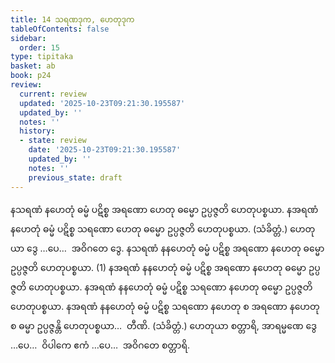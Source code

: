 ```yaml
---
title: 14 သရဏဒုက, ဟေတုဒုက
tableOfContents: false
sidebar:
  order: 15
type: tipitaka
basket: ab
book: p24
review:
  current: review
  updated: '2025-10-23T09:21:30.195587'
  updated_by: ''
  notes: ''
  history:
  - state: review
    date: '2025-10-23T09:21:30.195587'
    updated_by: ''
    notes: ''
    previous_state: draft
---
```



<ReviewStatus review={frontmatter.review} showDetails={true} />

<HypothesisAnnotation frontmatter={frontmatter} />

<DynamicBreadcrumb />

<Division number="60" book="p24" e="ch" v="40" p="436">

<Paragraph number="135" book="p24">
နသရဏံ နဟေတုံ ဓမ္မံ ပဋိစ္စ အရဏော ဟေတု ဓမ္မော ဥပ္ပဇ္ဇတိ ဟေတုပစ္စယာ. နအရဏံ နဟေတုံ ဓမ္မံ ပဋိစ္စ သရဏော ဟေတု ဓမ္မော ဥပ္ပဇ္ဇတိ ဟေတုပစ္စယာ. (သံခိတ္တံ.) ဟေတုယာ ဒွေ …ပေ…  အဝိဂတေ ဒွေ.
</Paragraph>

<Paragraph number="136" book="p24">
နသရဏံ နနဟေတုံ ဓမ္မံ ပဋိစ္စ အရဏော နဟေတု ဓမ္မော ဥပ္ပဇ္ဇတိ ဟေတုပစ္စယာ. (1)
</Paragraph>

<Paragraph number="137" book="p24">
နအရဏံ နနဟေတုံ ဓမ္မံ ပဋိစ္စ အရဏော နဟေတု ဓမ္မော ဥပ္ပဇ္ဇတိ ဟေတုပစ္စယာ. နအရဏံ နနဟေတုံ ဓမ္မံ ပဋိစ္စ သရဏော နဟေတု ဓမ္မော ဥပ္ပဇ္ဇတိ ဟေတုပစ္စယာ. နအရဏံ နနဟေတုံ ဓမ္မံ ပဋိစ္စ သရဏော နဟေတု စ အရဏော နဟေတု စ ဓမ္မာ ဥပ္ပဇ္ဇန္တိ ဟေတုပစ္စယာ…  တီဏိ. (သံခိတ္တံ.) ဟေတုယာ စတ္တာရိ, အာရမ္မဏေ ဒွေ …ပေ…  ဝိပါကေ ဧကံ …ပေ…  အဝိဂတေ စတ္တာရိ.
</Paragraph>
</Division>